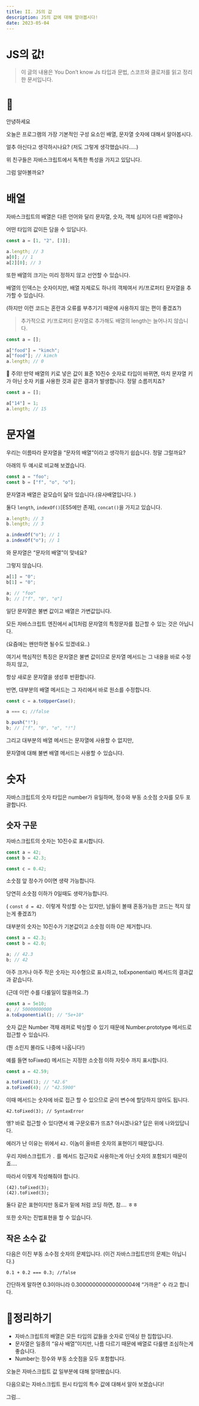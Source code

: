```yaml
---
title: II. JS의 값
description: JS의 값에 대해 알아봅시다!
date: 2023-05-04
---
```


# JS의 값!

> 이 글의 내용은 You Don’t know Js 타입과 문법, 스코프와 클로저를 읽고 정리한 문서입니다.

# 👋

안녕하세요

오늘은 프로그램의 가장 기본적인 구성 요소인 배열, 문자열 숫자에 대해서 알아봅시다.

얼추 아신다고 생각하시나요? (저도 그렇게 생각했습니다…..)

위 친구들은 자바스크립트에서 독특한 특성을 가지고 있답니다.

그럼 알아볼까요?

# 배열

자바스크립트의 배열은 다른 언어와 달리 문자열, 숫자, 객체 심지어 다른 배열이나

어떤 타입의 값이든 담을 수 있답니다.

```javascript
const a = [1, "2", [3]];

a.length; // 3
a[0]; // 1
a[2][0]; // 3
```

또한 배열의 크기는 미리 정하지 않고 선언할 수 있습니다.

배열의 인덱스는 숫자이지만, 배열 자체로도 하나의 객체여서 키/프로퍼티 문자열을 추가할 수 있습니다.

(하지만 이런 코드는 혼란과 오류를 부추기기 때문에 사용하지 않는 편이 좋겠죠?)

> 추가적으로 키/프로퍼티 문자열로 추가해도 배열의 length는 늘어나지 않습니다.

```javascript
const a = [];

a["food"] = "kimch";
a["food"]; // kimch
a.length; // 0
```

<aside>
🚨 주의!
만약 배열의 키로 넣은 값이 표준 10진수 숫자로 타입이 바뀌면,
마치 문자열 키가 아닌 숫자 키를 사용한 것과 같은 결과가 발생합니다.
정말 소름끼치죠?

</aside>

```javascript
const a = [];

a["14"] = 1;
a.length; // 15
```

# 문자열

우리는 이름따라 문자열을 “문자의 배열”이라고 생각하기 쉽습니다. 정말 그럴까요?

아래의 두 예시로 비교해 보겠습니다.

```javascript
const a = "foo";
const b = ["f", "o", "o"];
```

문자열과 배열은 겉모습이 닮아 있습니다.(유사배열입니다. )

둘다 `length`, `indexOf()`[ES5에만 존재], `concat()`을 가지고 있습니다.

```javascript
a.length; // 3
b.length; // 3

a.indexOf("o"); // 1
a.indexOf("o"); // 1
```

와 문자열은 “문자의 배열”이 맞네요?

그렇지 않습니다.

```javascript
a[1] = "0";
b[1] = "0";

a; // "foo"
b; // ["f", "0", "o"]
```

일단 문자열은 불변 값이고 배열은 가변값입니다.

모든 자바스크립트 엔진에서 a[1]처럼 문자열의 특정문자를 접근할 수 있는 것은 아닙니다.

(요즘에는 왠만하면 될수도 있겠네요..)

여기서 핵심적인 특징은 문자열은 불변 값이므로 문자열 메서드는 그 내용을 바로 수정하지 않고,

항상 새로운 문자열을 생성후 반환합니다.

반면, 대부분의 배열 메서드는 그 자리에서 바로 원소를 수정합니다.

```javascript
const c = a.toUpperCase();

a === c; //false

b.push("!");
b; // ["f", "0", "o", "!"]
```

그리고 대부분의 배열 메서드는 문자열에 사용할 수 없지만,

문자열에 대해 불변 배열 메서드는 사용할 수 있습니다.

# 숫자

자바스크립트의 숫자 타입은 number가 유일하며, 정수와 부동 소숫점 숫자를 모두 포괄합니다.

## 숫자 구문

자바스크립트의 숫자는 10진수로 표시합니다.

```javascript
const a = 42;
const b = 42.3;

const c = 0.42;
```

소숫점 앞 정수가 0이면 생략 가능합니다.

당연히 소숫점 이하가 0일때도 생략가능합니다.

( `const d = 42.` 이렇게 작성할 수는 있지만, 남들이 볼때 혼동가능한 코드는 적지 않는게 좋겠죠?)

대부분의 숫자는 10진수가 기본값이고 소숫점 이하 0은 제거합니다.

```javascript
const a = 42.3;
const b = 42.0;

a; // 42.3
b; // 42
```

아주 크거나 아주 작은 숫자는 지수형으로 표시하고, toExponential() 메서드의 결과값과 같습니다.

(근데 이런 수를 다룰일이 많을까요..?)

```jsx
const a = 5e10;
a; // 50000000000
a.toExponential(); // "5e+10"
```

숫자 값은 Number 객채 래퍼로 박싱할 수 있기 때문에 Number.prototype 메서드로 접근할 수 있습니다.

(뭔 소린지 몰라도 나중에 나옵니다!)

예를 들면 toFixed() 메서드는 지정한 소숫점 이하 자릿수 까지 표시합니다.

```jsx
const a = 42.59;

a.toFixed(1); // "42.6"
a.toFixed(4); // "42.5900"
```

이때 메서드는 숫자에 바로 접근 할 수 있으므로 굳이 변수에 할당하지 않아도 됩니다.

```tsx
42.toFixed(3); // SyntaxError
```

엥? 바로 접근할 수 있다면서 왜 구문오류가 뜨죠? 아시겠나요? 답은 위에 나와있답니다.

에러가 난 이유는 위에서 `42.` 이놈이 올바른 숫자의 표현이기 때문입니다.

우리 자바스크립트가 `.` 를 메서드 접근자로 사용하는게 아닌 숫자의 포함되기 때문이죠….

따라서 이렇게 작성해줘야 합니다.

```tsx
(42).toFixed(3);
(42).toFixed(3);
```

둘다 같은 표현이지만 동료가 밑에 처럼 코딩 하면, 참…. ㅎㅎ

또한 숫자는 진법표현을 할 수 있습니다.

## 작은 소수 값

다음은 이진 부동 소수점 숫자의 문제입니다. (이건 자바스크립트만의 문제는 아닙니다.)

```tsx
0.1 + 0.2 === 0.3; //false
```

간단하게 말하면 0.3이아니라 0.300000000000000004에 “가까운” 수 라고 합니다.

# 🧹정리하기

-   자바스크립트의 배열은 모든 타입의 값들을 숫자로 인덱싱 한 집합입니다.
-   문자열은 일종의 “유사 배열”이지만, 나름 다르기 때문에 배열로 다룰땐 조심하는게 좋습니다.
-   Number는 정수와 부동 소숫점을 모두 포함합니다.

오늘은 자바스크립트 값 일부분에 대해 알아봤습니다.

다음으로는 자바스크립트 원시 타입의 특수 값에 대해서 알아 보겠습니다!

그럼…
